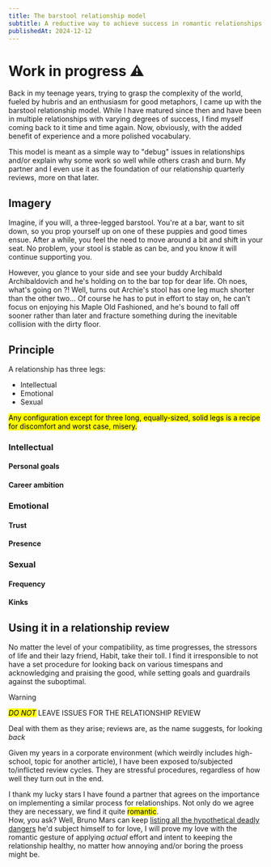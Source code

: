 ```yaml
---
title: The barstool relationship model
subtitle: A reductive way to achieve success in romantic relationships
publishedAt: 2024-12-12
---
```

# Work in progress ⚠️
Back in my teenage years, trying to grasp the complexity of the world, fueled by hubris and an enthusiasm for good metaphors, I came up with the barstool relationship model. While I have matured since then and have been in multiple relationships with varying degrees of success, I find myself coming back to it time and time again. Now, obviously, with the added benefit of experience and a more polished vocabulary.

This model is meant as a simple way to "debug" issues in relationships and/or explain why some work so well while others crash and burn. My partner and I even use it as the foundation of our relationship quarterly reviews, more on that later.

## Imagery

Imagine, if you will, a three-legged barstool. You're at a bar, want to sit down, so you prop yourself up on one of these puppies and good times ensue. After a while, you feel the need to move around a bit and shift in your seat. No problem, your stool is stable as can be, and you know it will continue supporting you.

However, you glance to your side and see your buddy Archibald Archibaldovich and he's holding on to the bar top for dear life. Oh noes, what's going on ?! Well, turns out Archie's stool has one leg much shorter than the other two... Of course he has to put in effort to stay on, he can't focus on enjoying his Maple Old Fashioned, and he's bound to fall off sooner rather than later and fracture something during the inevitable collision with the dirty floor.

## Principle

A relationship has three legs:
  - Intellectual
  - Emotional
  - Sexual

<mark>Any configuration except for three long, equally-sized, solid legs is a recipe for discomfort and worst case, <mark class="alt-mark">misery.</mark></mark>

### Intellectual
#### Personal goals
#### Career ambition
### Emotional
#### Trust
#### Presence
### Sexual
#### Frequency
#### Kinks

## Using it in a relationship review
No matter the level of your compatibility, as time progresses, the stressors of life and their lazy friend, Habit, take their toll. I find it irresponsible to not have a set procedure for looking back on various timespans and acknowledging and praising the good, while setting goals and guardrails against the suboptimal.

> [!WARNING]
> <mark class="alt-mark">_DO NOT_</mark> LEAVE ISSUES FOR THE RELATIONSHIP REVIEW
>
> Deal with them as they arise; reviews are, as the name suggests, for looking _back_

Given my years in a corporate environment (which weirdly includes high-school, topic for another article), I have been exposed to/subjected to/inflicted review cycles. They are stressful procedures, regardless of how well they turn out in the end.

I thank my lucky stars I have found a partner that agrees on the importance on implementing a similar process for relationships. Not only do we agree they are necessary, we find it quite <mark>romantic</mark>.<br/> How, you ask? Well, Bruno Mars can keep [listing all the hypothetical deadly dangers](https://genius.com/Bruno-mars-grenade-lyrics) he'd subject himself to for love, I will prove my love with the romantic gesture of applying _actual_ effort and intent to keeping the relationship healthy, no matter how annoying and/or boring the proess might be.
